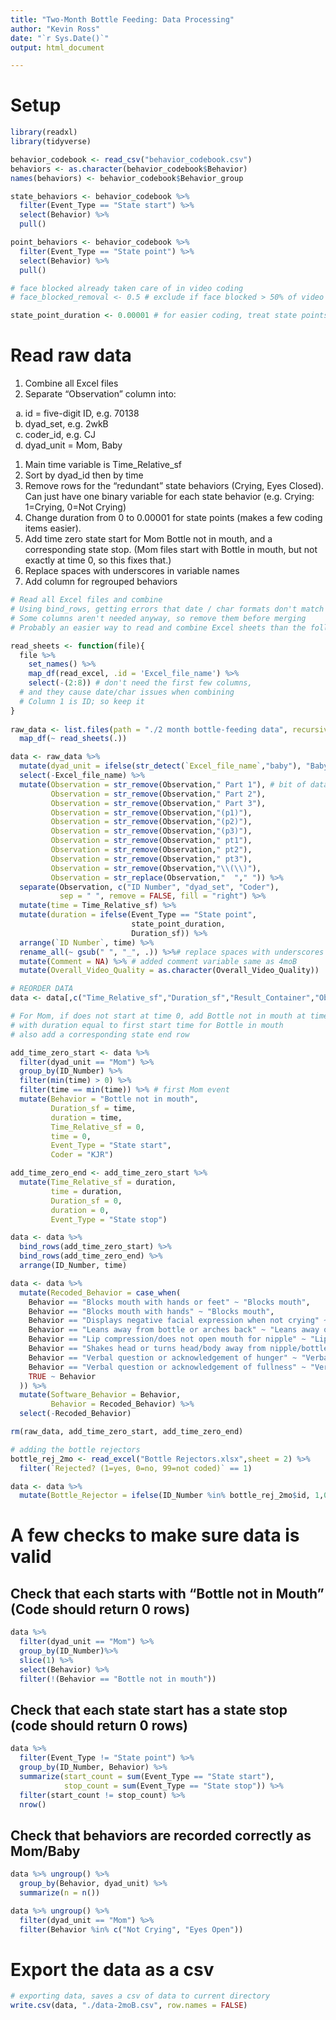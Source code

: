 ```yaml
---
title: "Two-Month Bottle Feeding: Data Processing"
author: "Kevin Ross"
date: "`r Sys.Date()`"
output: html_document

---
```


# Setup

```r
library(readxl)
library(tidyverse)
```


```r
behavior_codebook <- read_csv("behavior_codebook.csv")
behaviors <- as.character(behavior_codebook$Behavior)
names(behaviors) <- behavior_codebook$Behavior_group

state_behaviors <- behavior_codebook %>%
  filter(Event_Type == "State start") %>%
  select(Behavior) %>%
  pull()

point_behaviors <- behavior_codebook %>%
  filter(Event_Type == "State point") %>%
  select(Behavior) %>%
  pull()

# face blocked already taken care of in video coding
# face_blocked_removal <- 0.5 # exclude if face blocked > 50% of video

state_point_duration <- 0.00001 # for easier coding, treat state points as start/stop

```

# Read raw data

1. Combine all Excel files
1. Separate "Observation" column into:
  a. id = five-digit ID, e.g. 70138
  a. dyad_set, e.g. 2wkB
  a. coder_id, e.g. CJ
  a. dyad_unit = Mom, Baby
1. Main time variable is Time_Relative_sf
1. Sort by dyad_id then by time
1. Remove rows for the "redundant" state behaviors (Crying, Eyes Closed).  Can just have one binary variable for each state behavior (e.g. Crying: 1=Crying, 0=Not Crying)
1. Change duration from 0 to 0.00001 for state points (makes a few coding items easier).
1. Add time zero state start for Mom Bottle not in mouth, and a corresponding state stop.  (Mom files start with Bottle in mouth, but not exactly at time 0, so this fixes that.)
1. Replace spaces with underscores in variable names
1. Add column for regrouped behaviors


```r

# Read all Excel files and combine
# Using bind_rows, getting errors that date / char formats don't match
# Some columns aren't needed anyway, so remove them before merging
# Probably an easier way to read and combine Excel sheets than the following

read_sheets <- function(file){
  file %>%
    set_names() %>%
    map_df(read_excel, .id = 'Excel_file_name') %>% 
    select(-(2:8)) # don't need the first few columns,
  # and they cause date/char issues when combining
  # Column 1 is ID; so keep it
}
  
raw_data <- list.files(path = "./2 month bottle-feeding data", recursive = TRUE, pattern = "*.xlsx", full.names = TRUE) %>% 
  map_df(~ read_sheets(.))

data <- raw_data %>%
  mutate(dyad_unit = ifelse(str_detect(`Excel_file_name`,"baby"), "Baby", "Mom")) %>%
  select(-Excel_file_name) %>%
  mutate(Observation = str_remove(Observation," Part 1"), # bit of data cleaning
         Observation = str_remove(Observation," Part 2"),
         Observation = str_remove(Observation," Part 3"),
         Observation = str_remove(Observation,"(p1)"),
         Observation = str_remove(Observation,"(p2)"),
         Observation = str_remove(Observation,"(p3)"),
         Observation = str_remove(Observation," pt1"),
         Observation = str_remove(Observation," pt2"),
         Observation = str_remove(Observation," pt3"),
         Observation = str_remove(Observation,"\\(\\)"),
         Observation = str_replace(Observation,"  "," ")) %>%
  separate(Observation, c("ID Number", "dyad_set", "Coder"),
           sep = " ", remove = FALSE, fill = "right") %>%
  mutate(time = Time_Relative_sf) %>%
  mutate(duration = ifelse(Event_Type == "State point",
                           state_point_duration,
                           Duration_sf)) %>%
  arrange(`ID Number`, time) %>%
  rename_all(~ gsub(" ", "_", .)) %>%# replace spaces with underscores in names
  mutate(Comment = NA) %>% # added comment variable same as 4moB
  mutate(Overall_Video_Quality = as.character(Overall_Video_Quality))

# REORDER DATA
data <- data[,c("Time_Relative_sf","Duration_sf","Result_Container","Observation", "Event_Log","Behavior","Event_Type","Comment","Bottle_Emptying","Coder","ID_Number","Other_People","Overall_Video_Quality","Position_of_Infant","TV_or_Radio_On","dyad_unit","Modifier_1","dyad_set","time","duration")]

# For Mom, if does not start at time 0, add Bottle not in mouth at time 0
# with duration equal to first start time for Bottle in mouth
# also add a corresponding state end row 

add_time_zero_start <- data %>%
  filter(dyad_unit == "Mom") %>%
  group_by(ID_Number) %>%
  filter(min(time) > 0) %>%
  filter(time == min(time)) %>% # first Mom event
  mutate(Behavior = "Bottle not in mouth",
         Duration_sf = time,
         duration = time,
         Time_Relative_sf = 0,
         time = 0,
         Event_Type = "State start",
         Coder = "KJR")

add_time_zero_end <- add_time_zero_start %>%
  mutate(Time_Relative_sf = duration,
         time = duration,
         Duration_sf = 0,
         duration = 0,
         Event_Type = "State stop")

data <- data %>%
  bind_rows(add_time_zero_start) %>%
  bind_rows(add_time_zero_end) %>%
  arrange(ID_Number, time)

data <- data %>%
  mutate(Recoded_Behavior = case_when(
    Behavior == "Blocks mouth with hands or feet" ~ "Blocks mouth",
    Behavior == "Blocks mouth with hands" ~ "Blocks mouth",
    Behavior == "Displays negative facial expression when not crying" ~ "Displays negative facial expression",
    Behavior == "Leans away from bottle or arches back" ~ "Leans away or arches back",
    Behavior == "Lip compression/does not open mouth for nipple" ~ "Lip compression/does not open mouth",
    Behavior == "Shakes head or turns head/body away from nipple/bottle" ~ "Shakes head or turns head/body away",
    Behavior == "Verbal question or acknowledgement of hunger" ~ "Verbal acknowledgement of hunger",
    Behavior == "Verbal question or acknowledgement of fullness" ~ "Verbal acknowledgement of fullness",
    TRUE ~ Behavior
  )) %>%
  mutate(Software_Behavior = Behavior,
         Behavior = Recoded_Behavior) %>%
  select(-Recoded_Behavior)

rm(raw_data, add_time_zero_start, add_time_zero_end)  
```

```r
# adding the bottle rejectors
bottle_rej_2mo <- read_excel("Bottle Rejectors.xlsx",sheet = 2) %>%
  filter(`Rejected? (1=yes, 0=no, 99=not coded)` == 1)

data <- data %>%
  mutate(Bottle_Rejector = ifelse(ID_Number %in% bottle_rej_2mo$id, 1,0))
```


# A few checks to make sure data is valid


## Check that each  starts with "Bottle not in Mouth" (Code should return 0 rows)
```r
data %>%
  filter(dyad_unit == "Mom") %>%
  group_by(ID_Number)%>%
  slice(1) %>%
  select(Behavior) %>%
  filter(!(Behavior == "Bottle not in mouth"))
```


## Check that each state start has a state stop (code should return 0 rows)

```r
data %>%
  filter(Event_Type != "State point") %>% 
  group_by(ID_Number, Behavior) %>%
  summarize(start_count = sum(Event_Type == "State start"),
            stop_count = sum(Event_Type == "State stop")) %>%
  filter(start_count != stop_count) %>%
  nrow()
```

## Check that behaviors are recorded correctly as Mom/Baby

```r
data %>% ungroup() %>%
  group_by(Behavior, dyad_unit) %>%
  summarize(n = n())

data %>% ungroup() %>% 
  filter(dyad_unit == "Mom") %>%
  filter(Behavior %in% c("Not Crying", "Eyes Open"))
```

# Export the data as a csv
```r
# exporting data, saves a csv of data to current directory
write.csv(data, "./data-2moB.csv", row.names = FALSE)
```
